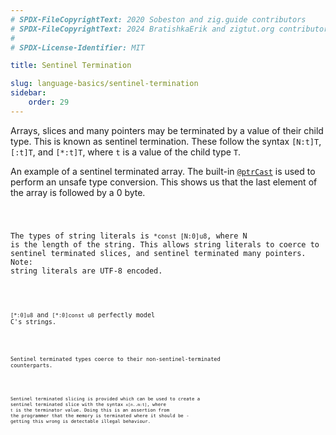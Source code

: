 ```yaml
---
# SPDX-FileCopyrightText: 2020 Sobeston and zig.guide contributors
# SPDX-FileCopyrightText: 2024 BratishkaErik and zigtut.org contributors
#
# SPDX-License-Identifier: MIT

title: Sentinel Termination

slug: language-basics/sentinel-termination
sidebar:
    order: 29
---
```




Arrays, slices and many pointers may be terminated by a value of their child
type. This is known as sentinel termination. These follow the syntax `[N:t]T`,
`[:t]T`, and `[*:t]T`, where `t` is a value of the child type `T`.

An example of a sentinel terminated array. The built-in
[`@ptrCast`](https://ziglang.org/documentation/master/#ptrCast) is used to
perform an unsafe type conversion. This shows us that the last element of the
array is followed by a 0 byte.

<Code code={SentinelTerminationPtrcast} collapse="1-2" lang="zig"/>

The types of string literals is `*const [N:0]u8`, where N is the length of the
string. This allows string literals to coerce to sentinel terminated slices, and
sentinel terminated many pointers. Note: string literals are UTF-8 encoded.

<Code code={SentinelTerminationStringLiteral} collapse="1-2" lang="zig"/>

`[*:0]u8` and `[*:0]const u8` perfectly model C's strings.

<Code code={SentinelTerminationCString} collapse="1-2" lang="zig"/>

Sentinel terminated types coerce to their non-sentinel-terminated counterparts.

<Code code={SentinelTerminationCoercion} collapse="1-2" lang="zig"/>

Sentinel terminated slicing is provided which can be used to create a sentinel
terminated slice with the syntax `x[n..m:t]`, where `t` is the terminator value.
Doing this is an assertion from the programmer that the memory is terminated
where it should be - getting this wrong is detectable illegal behaviour.

<Code code={SentinelTerminationSlicing} collapse="1-2" lang="zig"/>
